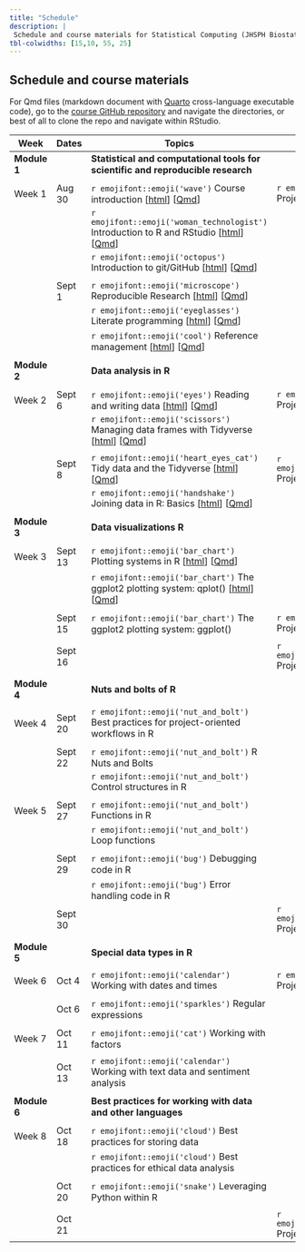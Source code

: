 ```yaml
---
title: "Schedule"
description: |
 Schedule and course materials for Statistical Computing (JHSPH Biostatistics 140.776 Fall 2022).
tbl-colwidths: [15,10, 55, 25]
---
```


## Schedule and course materials

For Qmd files (markdown document with [Quarto](https://quarto.org/docs/authoring/markdown-basics.html) cross-language executable code), go to the [course GitHub repository](https://github.com/stephaniehicks/jhustatcomputing2022) and navigate the directories, or best of all to clone the repo and navigate within RStudio.

::: column-page
| Week         | Dates   | Topics | Projects  |
|---|---|---|---|---|
| **Module 1** | | **Statistical and computational tools for scientific and reproducible research**  | |
| | | | | 
| Week 1       | Aug 30  | `r emojifont::emoji('wave')` Course introduction [[html](posts/welcome/index.qmd)] [[Qmd](https://github.com/stephaniehicks/jhustatcomputing2022/blob/main/posts/welcome/index.qmd)]  | `r emojifont::emoji('palm_tree')` Project 0 [[html](projects/2022-08-30-project-0/index.qmd)] [[Qmd](https://github.com/stephaniehicks/jhustatcomputing2022/blob/main/projects/2022-08-30-project-0/index.qmd)] |
| | | `r emojifont::emoji('woman_technologist')` Introduction to R and RStudio [[html](posts/2022-08-30-introduction-to-r-and-rstudio/index.qmd)] [[Qmd](https://github.com/stephaniehicks/jhustatcomputing2022/blob/main/posts/2022-08-30-introduction-to-r-and-rstudio/index.qmd)] | |
| | | `r emojifont::emoji('octopus')` Introduction to git/GitHub  [[html](posts/2022-08-30-introduction-to-gitgithub/index.qmd)] [[Qmd](https://github.com/stephaniehicks/jhustatcomputing2022/blob/main/posts/2022-08-30-introduction-to-gitgithub/index.qmd)] | |
| | | | |
| | Sept 1  | `r emojifont::emoji('microscope')` Reproducible Research [[html](posts/2022-09-01-reproducible-research/index.qmd)] [[Qmd](https://github.com/stephaniehicks/jhustatcomputing2022/blob/main/posts/2022-09-01-reproducible-research/index.qmd)] | | 
| | | `r emojifont::emoji('eyeglasses')` Literate programming [[html](posts/2022-09-01-literate-programming/index.qmd)] [[Qmd](https://github.com/stephaniehicks/jhustatcomputing2022/blob/main/posts/2022-09-01-literate-programming/index.qmd)] | |
| | | `r emojifont::emoji('cool')` Reference management [[html](posts/2022-09-01-reference-management/index.qmd)] [[Qmd](https://github.com/stephaniehicks/jhustatcomputing2022/blob/main/posts/2022-09-01-reference-management/index.qmd)]  | | 
| | | | | 
| **Module 2** | | **Data analysis in R** | |              
| | | | | 
 Week 2 | Sept 6  | `r emojifont::emoji('eyes')` Reading and writing data [[html](posts/2022-09-06-reading-and-writing-data/index.qmd)] [[Qmd](https://github.com/stephaniehicks/jhustatcomputing2022/blob/main/posts/2022-09-06-reading-and-writing-data/index.qmd)]   | `r emojifont::emoji('palm_tree')` Project 1 [[html](projects/2022-09-06-project-1/index.qmd)] [[Qmd](https://github.com/stephaniehicks/jhustatcomputing2022/blob/main/projects/2022-09-06-project-1/index.qmd)] |
| | | `r emojifont::emoji('scissors')` Managing data frames with Tidyverse [[html](posts/2022-09-06-managing-data-frames-with-tidyverse/index.qmd)] [[Qmd](https://github.com/stephaniehicks/jhustatcomputing2022/blob/main/posts/2022-09-06-managing-data-frames-with-tidyverse/index.qmd)] | | 
| | | | | 
| | Sept 8  | `r emojifont::emoji('heart_eyes_cat')` Tidy data and the Tidyverse [[html](posts/2022-09-08-tidy-data-and-the-tidyverse/index.qmd)] [[Qmd](https://github.com/stephaniehicks/jhustatcomputing2022/blob/main/posts/2022-09-08-tidy-data-and-the-tidyverse/index.qmd)] | `r emojifont::emoji('fallen_leaf')` Project 0 due  |
| | | `r emojifont::emoji('handshake')` Joining data in R: Basics [[html](posts/2022-09-08-joining-data-in-r/index.qmd)] [[Qmd](https://github.com/stephaniehicks/jhustatcomputing2022/blob/main/posts/2022-09-08-joining-data-in-r/index.qmd)] | | 
| | | | | 
| **Module 3** | | **Data visualizations R** | |              
| | | | | 
| Week 3       | Sept 13 | `r emojifont::emoji('bar_chart')` Plotting systems in R [[html](posts/2022-09-13-plotting-systems/index.qmd)] [[Qmd](https://github.com/stephaniehicks/jhustatcomputing2022/blob/main/posts/2022-09-13-plotting-systems/index.qmd)] | | 
| | | `r emojifont::emoji('bar_chart')` The ggplot2 plotting system: qplot() [[html](posts/2022-09-13-ggplot2-plotting-system-part-1/index.qmd)] [[Qmd](https://github.com/stephaniehicks/jhustatcomputing2022/blob/main/posts/2022-09-13-ggplot2-plotting-system-part-1/index.qmd)] | | 
| | | |
| | Sept 15 | `r emojifont::emoji('bar_chart')` The ggplot2 plotting system: ggplot() | `r emojifont::emoji('palm_tree')` Project 2  |
| | | | | 
| | Sept 16 |  | `r emojifont::emoji('fallen_leaf')` Project 1 due  | 
| | | |
| **Module 4** | | **Nuts and bolts of R** | |              
| | | | | 
| Week 4 | Sept 20 | `r emojifont::emoji('nut_and_bolt')` Best practices for project-oriented workflows in R  | | 
| | | |
| | Sept 22 |  `r emojifont::emoji('nut_and_bolt')` R Nuts and Bolts  | | 
| | | `r emojifont::emoji('nut_and_bolt')` Control structures in R | | 
| | | |
| Week 5   | Sept 27 | `r emojifont::emoji('nut_and_bolt')` Functions in R  | | 
| | | `r emojifont::emoji('nut_and_bolt')` Loop functions | | 
| | | |
| | Sept 29 |  `r emojifont::emoji('bug')` Debugging code in R  | | 
| |  | `r emojifont::emoji('bug')` Error handling code in R | | 
| | Sept 30  || `r emojifont::emoji('fallen_leaf')` Project 2 due |
| | | |
| **Module 5** | | **Special data types in R** | |              
| | | | | 
| Week 6 | Oct 4 |  `r emojifont::emoji('calendar')` Working with dates and times  | `r emojifont::emoji('palm_tree')` Project 3  |
| | | |
| | Oct 6   | `r emojifont::emoji('sparkles')` Regular expressions | |
| | | |
| Week 7 | Oct 11  | `r emojifont::emoji('cat')` Working with factors | | 
| | | |
| | Oct 13  | `r emojifont::emoji('calendar')` Working with text data and sentiment analysis | | 
| | | |
| **Module 6** |  | **Best practices for working with data and other languages**  | | 
| | | |
| Week 8       | Oct 18  | `r emojifont::emoji('cloud')`  Best practices for storing data | | 
|      |  | `r emojifont::emoji('cloud')`  Best practices for ethical data analysis | | 
| | | |
| | Oct 20  | `r emojifont::emoji('snake')` Leveraging Python within R   | | 
| | | |
| | Oct 21  | | `r emojifont::emoji('fallen_leaf')` Project 3 due  |
:::
